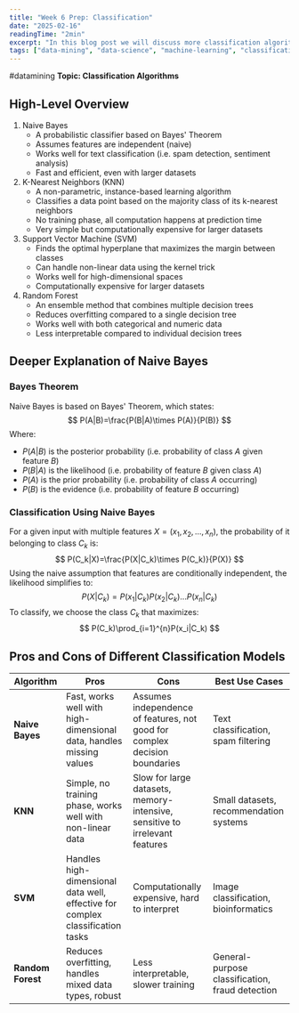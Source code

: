```yaml
---
title: "Week 6 Prep: Classification"
date: "2025-02-16"
readingTime: "2min"
excerpt: "In this blog post we will discuss more classification algorithms."
tags: ["data-mining", "data-science", "machine-learning", "classification", "algorithms"]
---
```

#datamining
 **Topic: Classification Algorithms**
## High-Level Overview
1. Naive Bayes
	- A probabilistic classifier based on Bayes' Theorem
	- Assumes features are independent (naive)
	- Works well for text classification (i.e. spam detection, sentiment analysis)
	- Fast and efficient, even with larger datasets
2. K-Nearest Neighbors (KNN)
	- A non-parametric, instance-based learning algorithm
	- Classifies a data point based on the majority class of its k-nearest neighbors
	- No training phase, all computation happens at prediction time
	- Very simple but computationally expensive for larger datasets
3. Support Vector Machine (SVM)
	- Finds the optimal hyperplane that maximizes the margin between classes
	- Can handle non-linear data using the kernel trick
	- Works well for high-dimensional spaces
	- Computationally expensive for larger datasets
4. Random Forest
	- An ensemble method that combines multiple decision trees
	- Reduces overfitting compared to a single decision tree
	- Works well with both categorical and numeric data
	- Less interpretable compared to individual decision trees
## Deeper Explanation of Naive Bayes
### Bayes Theorem
Naive Bayes is based on Bayes' Theorem, which states:
$$
P(A|B)=\frac{P(B|A)\times P(A)}{P(B)}
$$
Where:
- $P(A|B)$ is the posterior probability (i.e. probability of class $A$ given feature $B$)
- $P(B|A)$ is the likelihood (i.e. probability of feature $B$ given class $A$)
- $P(A)$ is the prior probability (i.e. probability of class $A$ occurring)
- $P(B)$ is the evidence (i.e. probability of feature $B$ occurring)
### Classification Using Naive Bayes
For a given input with multiple features $X=(x_1,x_2,...,x_n)$, the probability of it belonging to class $C_k$ is:
$$
P(C_k|X)=\frac{P(X|C_k)\times P(C_k)}{P(X)}
$$
Using the naive assumption that features are conditionally independent, the likelihood simplifies to:
$$
P(X|C_k)=P(x_1|C_k)P(x_2|C_k)...P(x_n|C_k)
$$
To classify, we choose the class $C_k$ that maximizes:
$$
P(C_k)\prod_{i=1}^{n}P(x_i|C_k)
$$
## Pros and Cons of Different Classification Models
| Algorithm | Pros | Cons | Best Use Cases |
|-----------|------|------|---------------|
| **Naive Bayes** | Fast, works well with high-dimensional data, handles missing values | Assumes independence of features, not good for complex decision boundaries | Text classification, spam filtering |
| **KNN** | Simple, no training phase, works well with non-linear data | Slow for large datasets, memory-intensive, sensitive to irrelevant features | Small datasets, recommendation systems |
| **SVM** | Handles high-dimensional data well, effective for complex classification tasks | Computationally expensive, hard to interpret | Image classification, bioinformatics |
| **Random Forest** | Reduces overfitting, handles mixed data types, robust | Less interpretable, slower training | General-purpose classification, fraud detection |
